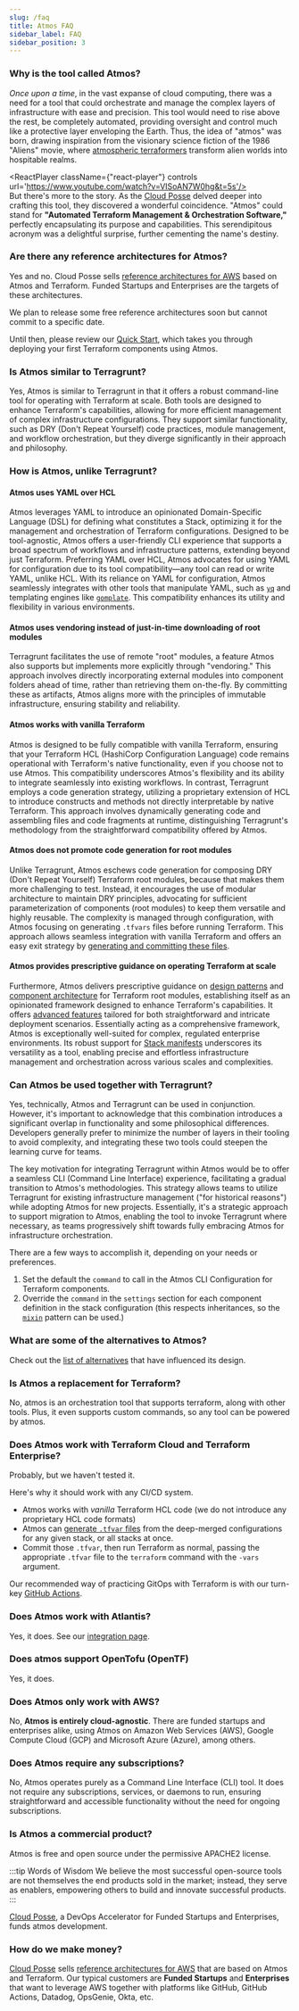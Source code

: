 ```yaml
---
slug: /faq
title: Atmos FAQ
sidebar_label: FAQ
sidebar_position: 3
---
```




### Why is the tool called Atmos?

*Once upon a time*, in the vast expanse of cloud computing, there was a need for a tool that could orchestrate and manage the complex layers of
infrastructure with ease and precision. This tool would need to rise above the rest, be completely automated, providing oversight and control
much like a protective layer enveloping the Earth. Thus, the idea of "atmos" was born, drawing inspiration from the visionary science fiction
of the 1986 "Aliens" movie, where [atmospheric terraformers](https://avp.fandom.com/wiki/Atmosphere_Processing_Plant) transform alien worlds
into hospitable realms.

<ReactPlayer className={"react-player"} controls url='https://www.youtube.com/watch?v=VISoAN7W0hg&t=5s'/>
<br/>
But there's more to the story. As the [Cloud Posse](https://cloudposse.com) delved deeper into crafting this tool, they discovered a wonderful
coincidence. "Atmos" could stand for **"Automated Terraform Management & Orchestration Software,"** perfectly encapsulating its purpose
and capabilities. This serendipitous acronym was a delightful surprise, further cementing the name's destiny.

### Are there any reference architectures for Atmos?

Yes and no. Cloud Posse sells [reference architectures for AWS](https://cloudposse.com/services/) based on Atmos and Terraform. Funded Startups and Enterprises are the targets of these architectures.

We plan to release some free reference architectures soon but cannot commit to a specific date.

Until then, please review our [Quick Start](/quick-start/), which takes you through deploying your first Terraform components using Atmos.

### Is Atmos similar to Terragrunt?

Yes, Atmos is similar to Terragrunt in that it offers a robust command-line tool for operating with Terraform at scale. Both tools are designed to enhance Terraform's capabilities, allowing for more efficient management of complex infrastructure configurations. They support similar functionality, such as DRY (Don't Repeat Yourself) code practices, module management, and workflow orchestration, but they diverge significantly in their approach and philosophy.

### How is Atmos, unlike Terragrunt?

#### Atmos uses YAML over HCL

Atmos leverages YAML to introduce an opinionated Domain-Specific Language (DSL) for defining what constitutes a Stack,
optimizing it for the management and orchestration of Terraform configurations. Designed to be tool-agnostic, Atmos offers
a user-friendly CLI experience that supports a broad spectrum of workflows and infrastructure patterns, extending beyond
just Terraform. Preferring YAML over HCL, Atmos advocates for using YAML for configuration due to its tool
compatibility—any tool can read or write YAML, unlike HCL. With its reliance on YAML for configuration, Atmos seamlessly integrates with
other tools that manipulate YAML, such as [`yq`](https://github.com/mikefarah/yq) and templating engines like [`gomplate`](https://github.com/hairyhenderson/gomplate). This compatibility enhances its utility and flexibility in various environments.

#### Atmos uses vendoring instead of just-in-time downloading of root modules

Terragrunt facilitates the use of remote "root" modules, a feature Atmos also supports but implements more explicitly
through "vendoring." This approach involves directly incorporating external modules into component folders ahead of time,
rather than retrieving them on-the-fly. By committing these as artifacts, Atmos aligns more with the principles of immutable
infrastructure, ensuring stability and reliability.

#### Atmos works with vanilla Terraform

Atmos is designed to be fully compatible with vanilla Terraform, ensuring that your Terraform HCL (HashiCorp Configuration Language) code remains operational with Terraform's native functionality, even if you choose not to use Atmos. This compatibility underscores Atmos's flexibility and its ability to integrate seamlessly into existing workflows. In contrast, Terragrunt employs a code generation strategy, utilizing a proprietary extension of HCL to introduce constructs and methods not directly interpretable by native Terraform. This approach involves dynamically generating code and assembling files and code fragments at runtime, distinguishing Terragrunt's methodology from the straightforward compatibility offered by Atmos.

#### Atmos does not promote code generation for root modules

Unlike Terragrunt, Atmos eschews code generation for composing DRY (Don't Repeat Yourself) Terraform root modules, because that makes
them more challenging to test. Instead, it encourages the use of modular architecture to maintain DRY principles, advocating for sufficient parameterization of components (root modules) to keep them versatile and highly reusable. The complexity is managed through configuration,
with Atmos focusing on generating `.tfvars` files before running Terraform. This approach allows seamless integration with vanilla Terraform
and offers an easy exit strategy by [generating and committing these files](/cli/commands/terraform/generate-varfiles).

#### Atmos provides prescriptive guidance on operating Terraform at scale

Furthermore, Atmos delivers prescriptive guidance on [design patterns](/design-patterns/) and [component architecture](/core-concepts/components/component-oriented-programming) for Terraform root modules, establishing itself as an opinionated framework designed to enhance Terraform's capabilities. It offers [advanced features](/core-concepts/components/inheritance) tailored for both straightforward and intricate deployment scenarios. Essentially acting as a comprehensive framework, Atmos is exceptionally well-suited for complex, regulated enterprise environments. Its robust support for [Stack manifests](/core-concepts/stacks) underscores its versatility as a tool, enabling precise and effortless infrastructure management and orchestration across various scales and complexities.


### Can Atmos be used together with Terragrunt?

Yes, technically, Atmos and Terragrunt can be used in conjunction. However, it's important to acknowledge that this combination introduces a significant overlap in functionality and some philosophical differences. Developers generally prefer to minimize the number of layers in their tooling to avoid complexity, and integrating these two tools could steepen the learning curve for teams. 

The key motivation for integrating Terragrunt within Atmos would be to offer a seamless CLI (Command Line Interface) experience, facilitating a gradual transition to Atmos's methodologies. This strategy allows teams to utilize Terragrunt for existing infrastructure management ("for historical reasons") while adopting Atmos for new projects. Essentially, it's a strategic approach to support migration to Atmos, enabling the tool to invoke Terragrunt where necessary, as teams progressively shift towards fully embracing Atmos for infrastructure orchestration. 

There are a few ways to accomplish it, depending on your needs or preferences.

1. Set the default the `command` to call in the Atmos CLI Configuration for Terraform components.
2. Override the `command` in the `settings` section for each component definition in the stack configuration (this respects inheritances, so the [`mixin`](/core-concepts/stacks/mixins) pattern can be used.)

### What are some of the alternatives to Atmos?

Check out the [list of alternatives](/reference/alternatives) that have influenced its design.

### Is Atmos a replacement for Terraform?

No, atmos is an orchestration tool that supports terraform, along with other tools. Plus, it even supports
custom commands, so any tool can be powered by atmos.

### Does Atmos work with Terraform Cloud and Terraform Enterprise?

Probably, but we haven't tested it.

Here's why it should work with any CI/CD system.

- Atmos works with *vanilla* Terraform HCL code (we do not introduce any proprietary HCL code formats)
- Atmos can [generate `.tfvar` files](/cli/commands/terraform/generate-varfiles) from the deep-merged configurations for any given stack, or all stacks at once.
- Commit those `.tfvar`, then run Terraform as normal, passing the appropriate `.tfvar` file to the `terraform` command with the `-vars` argument.

Our recommended way of practicing GitOps with Terraform is with our turn-key [GitHub Actions](/integrations/github-actions/).
  
### Does Atmos work with Atlantis?

Yes, it does. See our [integration page](/integrations/atlantis).

### Does atmos support OpenTofu (OpenTF)

Yes, it does.

### Does Atmos only work with AWS?

No, **Atmos is entirely cloud-agnostic**. There are funded startups and enterprises alike, using Atmos on Amazon Web Services (AWS),
Google Compute Cloud (GCP) and Microsoft Azure (Azure), among others.

### Does Atmos require any subscriptions?

No, Atmos operates purely as a Command Line Interface (CLI) tool. It does not require any subscriptions, services, or daemons to run,
ensuring straightforward and accessible functionality without the need for ongoing subscriptions.

### Is Atmos a commercial product?

Atmos is free and open source under the permissive APACHE2 license.

:::tip Words of Wisdom
We believe the most successful open-source tools are not themselves the end products sold in the market; instead, they serve as enablers, 
empowering others to build and innovate successful products.
:::

[Cloud Posse](https://cloudposse.com/), a DevOps Accelerator for Funded Startups and Enterprises, funds atmos development.

### How do we make money?

[Cloud Posse](https://cloudposse.com/) sells [reference architectures for AWS](https://cloudposse.com/services/) that are based on Atmos and Terraform.
Our typical customers are **Funded Startups** and **Enterprises** that want to leverage AWS together with platforms
like GitHub, GitHub Actions, Datadog, OpsGenie, Okta, etc.
